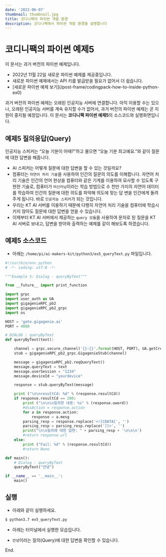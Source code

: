 ```yaml
---
date: '2022-06-07'
thumbnail: thumbnail.jpg
title: 코디니팩의 파이썬 개발 환경
description: 코디니팩에서 파이썬 개발 환경을 설명합니다
---
```


# 코디니팩의 파이썬 예제5

<MdxTextBox>
    <Box sx={{ color: 'secondary.main', fontWeight: 600, mb: 1 }}>이 문서는 과거 버전의 파이썬 예제입니다.</Box>
    <ul>
        <li>2022년 11월 22일 새로운 파이썬 예제를 제공중입니다.</li>
        <li>새로운 파이썬 예제에서는 API 키를 발급받을 필요가 없어서 더 쉽습니다.</li>
        <li>[새로운 파이썬 예제 보기](/post-frame/codingpack-how-to-inside-python-ex0)</li>
    </ul>
    과거 버전의 파이썬 예제는 오래된 인공지능 서버에 연결합니다. 아직 이용할 수는 있으나, 오래된 인공지능 서버를 계속
    유지할 수가 없어서, 과거 버전의 파이썬 예제는 곧 지원이 중지될 예정입니다.
</MdxTextBox>

<MdxTextBox>
    <Box sx={{ color: 'secondary.main', fontWeight: 600, mb: 1 }}>
        이 문서는 <b>코디니팩 파이썬 예제5</b>의 소스코드와 실행화면입니다.
    </Box>
</MdxTextBox>

## 예제5 질의응답(Query)

인공지능 스피커는 “오늘 기분이 어때?”하고 물으면 “오늘 기분 최고예요.”와 같이
질문에 대한 답변을 해줍니다.

-   AI 스피커는 어떻게 질문에 대한 답변을 할 수 있는 것일까요?
-   컴퓨터는 `자연어 처리 기술`을 사용하여 인간의 질문의 의도를
    이해합니다. 자연어 처리 기술은 인간의 언어 현상을 컴퓨터와 같은 기계를 이용하여
    묘사할 수 있도록 구현한 기술로, 컴퓨터가 `머신러닝`이라는 학습 방법으로 수 천만
    가지의 자연어 데이터를 학습하여 인간의 질문에 대한 의도를 파악해 의도에 맞는 답
    변을 인간에게 돌려주게 됩니다. 바로 `인공지능 스피커`가 되는 것입니다.
-   우리는 KT AI 서버를 이용하기 때문에 다행히 자연어 처리 기술을 컴퓨터에 학습시키지 않아도 질문에 대한 답변을 얻을 수 있습니다.
-   이제부터 KT AI 서버에서 제공하는 `query 모듈`을 사용하여 문자로 된 질문을 KT AI 서버로 보내고, 답변을 받아와 출력하는 예제를 같이 해보도록 하겠습니다.

## 예제5 소스코드

-   아래는 `/home/pi/ai-makers-kit/python3/ex5_queryText.py` 파일입니다.

```python
#!/usr/bin/env python
# -*- coding: utf-8 -*-

"""Example 5: Dialog - queryByText"""

from __future__ import print_function

import grpc
import user_auth as UA
import gigagenieRPC_pb2
import gigagenieRPC_pb2_grpc
import os

HOST = 'gate.gigagenie.ai'
PORT = 4080

# DIALOG : queryByText
def queryByText(text):

    channel = grpc.secure_channel('{}:{}'.format(HOST, PORT), UA.getCredentials())
    stub = gigagenieRPC_pb2_grpc.GigagenieStub(channel)

    message = gigagenieRPC_pb2.reqQueryText()
    message.queryText = text
    message.userSession = "1234"
    message.deviceId = "yourdevice"

    response = stub.queryByText(message)

    print ("\n\nresultCd: %d" % (response.resultCd))
    if response.resultCd == 200:
        print ("\n\n\n질의한 내용: %s" % (response.uword))
        #dssAction = response.action
        for a in response.action:
            response = a.mesg
        parsing_resp = response.replace('<![CDATA[', '')
        parsing_resp = parsing_resp.replace(']]>', '')
        print("\n\n질의에 대한 답변: " + parsing_resp + '\n\n\n')
        #return response.url
    else:
        print ("Fail: %d" % (response.resultCd))
        #return None

def main():
    # Dialog : queryByText
    queryByText("안녕")

if __name__ == '__main__':
    main()

```

## 실행

-   아래와 같이 실행하세요.

```bash
$ python3.7 ex5_queryText.py
```

-   아래는 터미널에서 실행한 모습입니다.
-   `안녕`이라는 질의(Query)에 대한 답변을 확인할 수 있습니다.

    <MdxImageView src="/images/codinypack-py/ex5_out1.png" caption="예제 실행" />

<PyExampleLinkBox exampleId="ex5" />

End.
